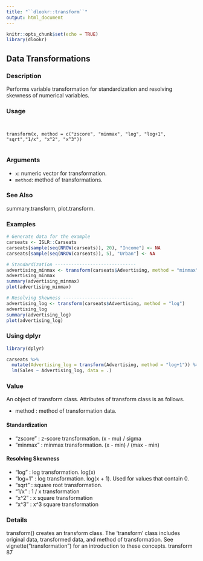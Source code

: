```yaml
---
title: "``dlookr::transform``"
output: html_document
---
```


```r
knitr::opts_chunk$set(echo = TRUE)
library(dlookr)
```

## Data Transformations

### Description 

Performs variable transformation for standardization and resolving skewness of numerical variables.

### Usage 
<pre><code>

transform(x, method = c("zscore", "minmax", "log", "log+1", "sqrt","1/x", "x^2", "x^3"))

</code></pre>
### Arguments
 
* ``x``: numeric vector for transformation.
* ``method``: method of transformations.



### See Also
 
summary.transform, plot.transform.

### Examples
```r

# Generate data for the example
carseats <- ISLR::Carseats
carseats[sample(seq(NROW(carseats)), 20), "Income"] <- NA
carseats[sample(seq(NROW(carseats)), 5), "Urban"] <- NA
```

```r
# Standardization ------------------------------
advertising_minmax <- transform(carseats$Advertising, method = "minmax")
advertising_minmax
summary(advertising_minmax)
plot(advertising_minmax)
```

```r
# Resolving Skewness --------------------------
advertising_log <- transform(carseats$Advertising, method = "log")
advertising_log
summary(advertising_log)
plot(advertising_log)
```

### Using dplyr

```r

library(dplyr)

carseats %>%
  mutate(Advertising_log = transform(Advertising, method = "log+1")) %>%
  lm(Sales ~ Advertising_log, data = .)
```


### Value 

An object of transform class. Attributes of transform class is as follows.

*  method : method of transformation data.

####  Standardization

* "zscore" : z-score transformation. (x - mu) / sigma
* "minmax" : minmax transformation. (x - min) / (max - min)

#### Resolving Skewness

* "log" : log transformation. log(x)
* "log+1" : log transformation. log(x + 1). Used for values that contain 0.
* "sqrt" : square root transformation.
* "1/x" : 1 / x transformation
* "x^2" : x square transformation
* "x^3" : x^3 square transformation

### Details 

transform() creates an transform class. The 'transform' class includes original data, transformed
data, and method of transformation.
See vignette("transformation") for an introduction to these concepts.
transform 87
